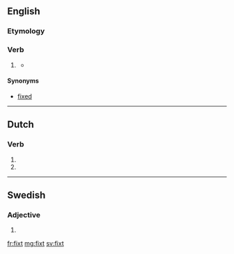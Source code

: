 ==English==

===Etymology===
{{suffix|fix|t}}

===Verb===
{{en-verb form}}

# {{obsolete}} {{en-past of|fix}}
#* {{quote-magazine
 |date=
 |year=1919
 |month=Nov
 |first=
 |last=
 |author=George W. Perkins
 |coauthors=
 |title=The Workers' Fair Share
 |volume=XV
 |issue=5
 |page=221
 |magazine=The Rotarian
 |publisher=
 |issn=
 |url=http://books.google.com/books?id=vlgEAAAAMBAJ&pg=PA221&dq=fixt+-fixture+-fixtures&hl=en&sa=X&ei=vFlrUaL8Nabj4AOR6YCQDg&redir_esc=y#v=onepage&q=fixt%20-fixture%20-fixtures&f=false
 |passage=… to cover what we will call '''fixt''' charges, … 
}}

====Synonyms====
* [[fixed]]

----

==Dutch==

===Verb===
{{head|nl|verb form}}

# {{nl-verb form of|p=23|n=sg|t=pres|m=ind|fixen}}
# {{nl-verb form of|n=pl|m=imp|fixen}}

----

==Swedish==

===Adjective===
{{head|sv|adjective form}}

# {{sv-adj-form-abs-indef-n|fix}}

[[fr:fixt]]
[[mg:fixt]]
[[sv:fixt]]